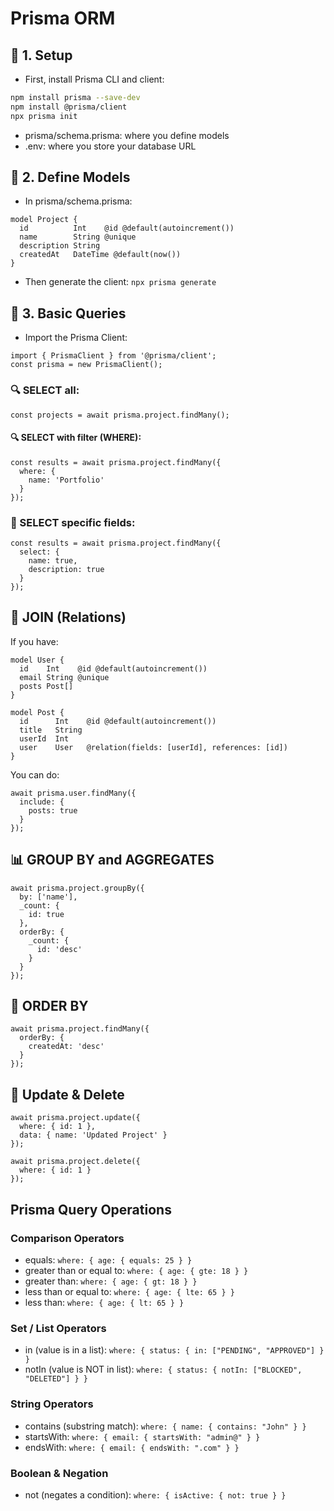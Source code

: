 # Prisma ORM

## 🚀 1. Setup

- First, install Prisma CLI and client:

```bash
npm install prisma --save-dev
npm install @prisma/client
npx prisma init
```

- prisma/schema.prisma: where you define models
- .env: where you store your database URL

## 🧱 2. Define Models

- In prisma/schema.prisma:

```Prisma
model Project {
  id          Int    @id @default(autoincrement())
  name        String @unique
  description String
  createdAt   DateTime @default(now())
}
```

- Then generate the client: `npx prisma generate`

## 📖 3. Basic Queries

- Import the Prisma Client:

```TS
import { PrismaClient } from '@prisma/client';
const prisma = new PrismaClient();
```

### 🔍 SELECT all:

```TS
const projects = await prisma.project.findMany();
```

#### 🔍 SELECT with filter (WHERE):

```TS
const results = await prisma.project.findMany({
  where: {
    name: 'Portfolio'
  }
});
```

### 🎯 SELECT specific fields:

```TS
const results = await prisma.project.findMany({
  select: {
    name: true,
    description: true
  }
});
```

## 🔗 JOIN (Relations)

If you have:

```Prisma
model User {
  id    Int    @id @default(autoincrement())
  email String @unique
  posts Post[]
}

model Post {
  id      Int    @id @default(autoincrement())
  title   String
  userId  Int
  user    User   @relation(fields: [userId], references: [id])
}
```

You can do:

```TS
await prisma.user.findMany({
  include: {
    posts: true
  }
});
```

## 📊 GROUP BY and AGGREGATES

```TS
await prisma.project.groupBy({
  by: ['name'],
  _count: {
    id: true
  },
  orderBy: {
    _count: {
      id: 'desc'
    }
  }
});
```

## 📌 ORDER BY

```TS
await prisma.project.findMany({
  orderBy: {
    createdAt: 'desc'
  }
});
```

## 🧼 Update & Delete

```TS
await prisma.project.update({
  where: { id: 1 },
  data: { name: 'Updated Project' }
});

await prisma.project.delete({
  where: { id: 1 }
});
```

## Prisma Query Operations

### Comparison Operators

- equals: `where: { age: { equals: 25 } }`
- greater than or equal to: `where: { age: { gte: 18 } }`
- greater than: `where: { age: { gt: 18 } }`
- less than or equal to: `where: { age: { lte: 65 } }`
- less than: `where: { age: { lt: 65 } }`

### Set / List Operators

- in (value is in a list): `where: { status: { in: ["PENDING", "APPROVED"] } }`
- notIn (value is NOT in list): `where: { status: { notIn: ["BLOCKED", "DELETED"] } }`

### String Operators

- contains (substring match): `where: { name: { contains: "John" } }`
- startsWith: `where: { email: { startsWith: "admin@" } }`
- endsWith: `where: { email: { endsWith: ".com" } }`

### Boolean & Negation

- not (negates a condition): `where: { isActive: { not: true } }`
